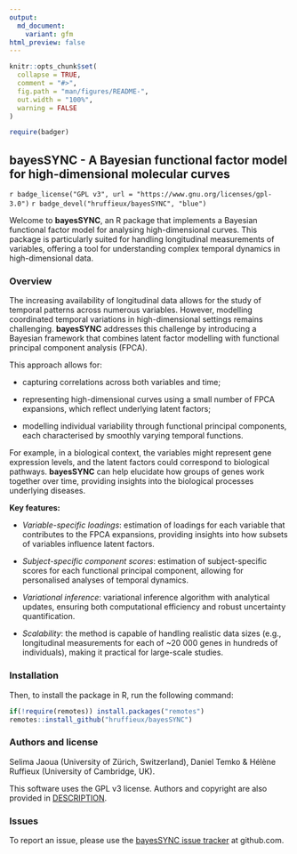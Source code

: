 ```yaml
---
output:
  md_document:
    variant: gfm
html_preview: false
---
```


<!-- README.md is generated from README.Rmd. Please edit that file -->
<!-- First time: run usethis::use_readme_rmd() to create a pre-commit hook that 
prevents from committing if the README.Rmd has changed, but has not been 
re-knitted to generate an updated README.md -->

```r
knitr::opts_chunk$set(
  collapse = TRUE,
  comment = "#>",
  fig.path = "man/figures/README-",
  out.width = "100%",
  warning = FALSE
)
```


```r
require(badger)
```


## bayesSYNC - A Bayesian functional factor model for high-dimensional molecular curves

<!-- Run for the R CMD checks, run usethis::use_github_actions() to set up the pipeline, possibly modify the .yaml file and then: -->
<!-- `r badge_github_actions("hruffieux/bayesSYNC")` -->
<!-- `r badge_travis("hruffieux/bayesSYNC")` -->
`r badge_license("GPL v3", url = "https://www.gnu.org/licenses/gpl-3.0")`
`r badge_devel("hruffieux/bayesSYNC", "blue")`
<!-- `r badge_code_size("hruffieux/bayesSYNC")` -->

Welcome to **bayesSYNC**, an R package that implements a Bayesian functional 
factor model for analysing high-dimensional curves. This package is particularly 
suited for handling longitudinal measurements of variables, offering a tool for 
understanding complex temporal dynamics in high-dimensional data.


### Overview

The increasing availability of longitudinal data allows for the study of 
temporal patterns across numerous variables. However, modelling coordinated 
temporal variations in high-dimensional settings remains challenging. 
**bayesSYNC** addresses this challenge by introducing a Bayesian framework that 
combines latent factor modelling with functional principal component analysis (FPCA).

This approach allows for:

* capturing correlations across both variables and time;

* representing high-dimensional curves using a small number of FPCA expansions, which reflect underlying latent factors;

* modelling individual variability through functional principal components, each characterised by smoothly varying temporal functions.

For example, in a biological context, the variables might represent gene expression 
levels, and the latent factors could correspond to biological pathways. 
**bayesSYNC** can help elucidate how groups of genes work together over time, 
providing insights into the biological processes underlying diseases.


**Key features:**

* *Variable-specific loadings*: estimation of loadings for each variable that contributes to the FPCA expansions, providing insights into how subsets of variables influence latent factors.

* *Subject-specific component scores*: estimation of subject-specific scores for each functional principal component, allowing for personalised analyses of temporal dynamics.

* *Variational inference*: variational inference algorithm with analytical updates, ensuring both computational efficiency and robust uncertainty quantification.

* *Scalability*: the method is capable of handling realistic data sizes (e.g., longitudinal measurements for each of ~20 000 genes in hundreds of individuals), making it practical for large-scale studies.


### Installation

Then, to install the package in R, run the following command:

``` r
if(!require(remotes)) install.packages("remotes")
remotes::install_github("hruffieux/bayesSYNC")
```


### Authors and license

Selima Jaoua (University of Zürich, Switzerland), Daniel Temko \& Hélène Ruffieux (University of Cambridge, UK).

This software uses the GPL v3 license.
Authors and copyright are also provided in [DESCRIPTION](DESCRIPTION).


### Issues

To report an issue, please use the [bayesSYNC issue tracker](https://github.com/hruffieux/bayesSYNC/issues) at github.com.
